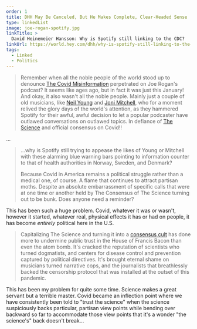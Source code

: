 ```yaml
---
order: 1
title: DHH May Be Canceled, But He Makes Complete, Clear-Headed Sense
type: linkedList
image: joe-rogan-spotify.jpg
linkTitle: >
  David Heinemeier Hansson: Why is Spotify still linking to the CDC?
linkUrl: https://world.hey.com/dhh/why-is-spotify-still-linking-to-the-cdc-7f612036
tags:
  - Linked
  - Politics
---
```


> Remember when all the noble people of the world stood up to denounce [The Covid Misinformation](https://www.nytimes.com/2022/02/08/opinion/joe-rogan-health-misinformation-solutions.html) perpetrated on Joe Rogan's podcast? It seems like ages ago, but in fact it was just this January! And okay, it also wasn't all the noble people. Mainly just a couple of old musicians, like [Neil Young](https://nypost.com/2022/01/25/neil-young-gives-spotify-ultimatum-over-joe-rogan-disinformation/) and [Joni Mitchell](https://nypost.com/2022/01/29/joni-mitchell-removing-her-music-from-spotify-i-stand-with-neil-young/), who for a moment relived the glory days of the world's attention, as they hammered Spotify for their awful, awful decision to let a popular podcaster have outlawed conversations on outlawed topics. In defiance of [The Science](https://www.theguardian.com/culture/2022/jan/31/joe-rogan-covid-claims-what-does-the-science-actually-say) and official consensus on Covid!!

…

> …why is Spotify still trying to appease the likes of Young or Mitchell with these alarming blue warning bars pointing to information counter to that of health authorities in Norway, Sweden, and Denmark?
>
> Because Covid in America remains a political struggle rather than a medical one, of course. A flame that continues to attract partisan moths. Despite an absolute embarrassment of specific calls that were at one time or another held by The Consensus of The Science turning out to be bunk. Does anyone need a reminder?

This has been such a huge problem. Covid, whatever it was or wasn't, however it started, whatever real, physical effects it has or had on people, it has become _entirely_ political here in the U.S.

> Capitalizing The Science and turning it into a [consensus cult](https://world.hey.com/dhh/there-are-no-all-knowing-all-seeing-oracles-bc6ed1fc) has done more to undermine public trust in the House of Francis Bacon than even the atom bomb. It's cracked the reputation of scientists who turned dogmatists, and centers for disease control and prevention captured by political directives. It's brought eternal shame on musicians turned narrative cops, and the journalists that breathlessly backed the censorship protocol that was installed at the outset of this pandemic.

This has been my problem for quite some time. Science makes a great servant but a terrible master. Covid became an inflection point where we have consistently been told to "trust the science" when the science suspiciously backs particular, partisan view points while bending over backward so far to accommodate those view points that it's a wonder "the science's" back doesn't break…
